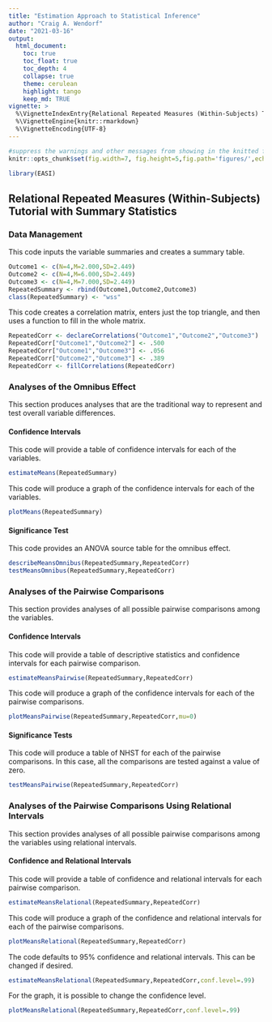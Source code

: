 ```yaml
---
title: "Estimation Approach to Statistical Inference"
author: "Craig A. Wendorf"
date: "2021-03-16"
output:
  html_document:
    toc: true
    toc_float: true
    toc_depth: 4
    collapse: true
    theme: cerulean
    highlight: tango
    keep_md: TRUE
vignette: >
  %\VignetteIndexEntry{Relational Repeated Measures (Within-Subjects) Tutorial with Summary Statistics}
  %\VignetteEngine{knitr::rmarkdown}
  %\VignetteEncoding{UTF-8}
---
```


```r
#suppress the warnings and other messages from showing in the knitted file.
knitr::opts_chunk$set(fig.width=7, fig.height=5,fig.path='figures/',echo=TRUE,warning=FALSE,message=FALSE)
```

```r
library(EASI)
```

## Relational Repeated Measures (Within-Subjects) Tutorial with Summary Statistics

### Data Management

This code inputs the variable summaries and creates a summary table.
```r
Outcome1 <- c(N=4,M=2.000,SD=2.449)
Outcome2 <- c(N=4,M=6.000,SD=2.449)
Outcome3 <- c(N=4,M=7.000,SD=2.449)
RepeatedSummary <- rbind(Outcome1,Outcome2,Outcome3)
class(RepeatedSummary) <- "wss"
```

This code creates a correlation matrix, enters just the top triangle, and then uses a function to fill in the whole matrix.
```r
RepeatedCorr <- declareCorrelations("Outcome1","Outcome2","Outcome3")
RepeatedCorr["Outcome1","Outcome2"] <- .500
RepeatedCorr["Outcome1","Outcome3"] <- .056
RepeatedCorr["Outcome2","Outcome3"] <- .389
RepeatedCorr <- fillCorrelations(RepeatedCorr)
```

### Analyses of the Omnibus Effect

This section produces analyses that are the traditional way to represent and test overall variable differences.

#### Confidence Intervals

This code will provide a table of confidence intervals for each of the variables.
```r
estimateMeans(RepeatedSummary)
```

This code will produce a graph of the confidence intervals for each of the variables.
```r
plotMeans(RepeatedSummary)
```

#### Significance Test

This code provides an ANOVA source table for the omnibus effect.
```r
describeMeansOmnibus(RepeatedSummary,RepeatedCorr)
testMeansOmnibus(RepeatedSummary,RepeatedCorr)
```

### Analyses of the Pairwise Comparisons

This section provides analyses of all possible pairwise comparisons among the variables.

#### Confidence Intervals

This code will provide a table of descriptive statistics and confidence intervals for each pairwise comparison.

```r
estimateMeansPairwise(RepeatedSummary,RepeatedCorr)
```

This code will produce a graph of the confidence intervals for each of the pairwise comparisons.
```r
plotMeansPairwise(RepeatedSummary,RepeatedCorr,mu=0)
```

#### Significance Tests

This code will produce a table of NHST for each of the pairwise comparisons. In this case, all the comparisons are tested against a value of zero.
```r
testMeansPairwise(RepeatedSummary,RepeatedCorr)
```

### Analyses of the Pairwise Comparisons Using Relational Intervals

This section provides analyses of all possible pairwise comparisons among the variables using relational intervals.

#### Confidence and Relational Intervals

This code will provide a table of confidence and relational intervals for each pairwise comparison.
```r
estimateMeansRelational(RepeatedSummary,RepeatedCorr)
```

This code will produce a graph of the confidence and relational intervals for each of the pairwise comparisons.
```r
plotMeansRelational(RepeatedSummary,RepeatedCorr)
```

The code defaults to 95% confidence and relational intervals. This can be changed if desired.
```r
estimateMeansRelational(RepeatedSummary,RepeatedCorr,conf.level=.99)
```

For the graph, it is possible to change the confidence level.
```r
plotMeansRelational(RepeatedSummary,RepeatedCorr,conf.level=.99)
```
